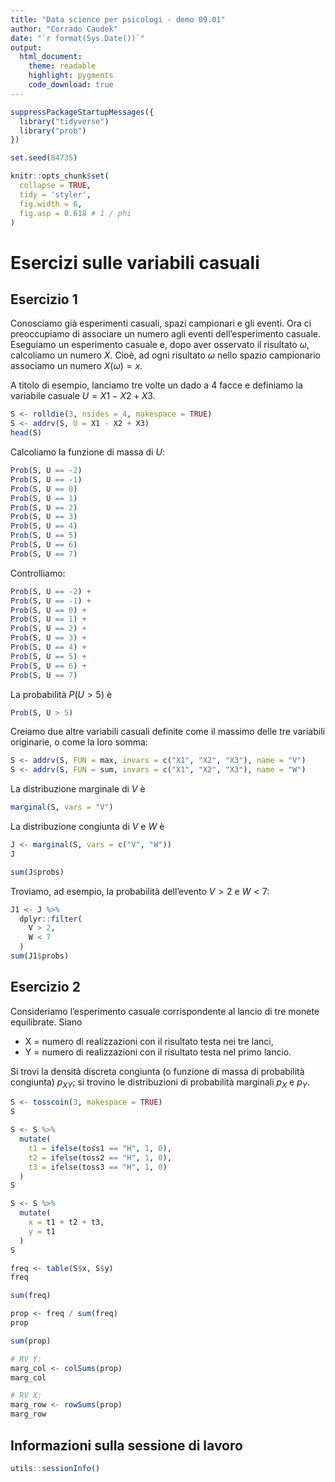 ```yaml
---
title: "Data science per psicologi - demo 09.01"
author: "Corrado Caudek"
date: "`r format(Sys.Date())`"
output:
  html_document:
    theme: readable
    highlight: pygments
    code_download: true
---
```


```r
suppressPackageStartupMessages({
  library("tidyverse")
  library("prob")
})

set.seed(84735)

knitr::opts_chunk$set(
  collapse = TRUE,
  tidy = 'styler',
  fig.width = 6,
  fig.asp = 0.618 # 1 / phi
)
```

# Esercizi sulle variabili casuali

## Esercizio 1

Conosciamo già esperimenti casuali, spazi campionari e gli eventi. Ora ci preoccupiamo di associare un numero agli eventi dell'esperimento casuale. Eseguiamo un esperimento casuale e, dopo aver osservato il risultato $\omega$, calcoliamo un numero $X$. Cioè, ad ogni risultato $\omega$ nello spazio campionario associamo un numero $X(\omega) = x$.

A titolo di esempio, lanciamo tre volte un dado a 4 facce e definiamo la variabile casuale $U = X1 − X2 + X3$.

```r
S <- rolldie(3, nsides = 4, makespace = TRUE) 
S <- addrv(S, U = X1 - X2 + X3)
head(S)
```

Calcoliamo la funzione di massa di $U$:

```r
Prob(S, U == -2)
Prob(S, U == -1)
Prob(S, U == 0)
Prob(S, U == 1)
Prob(S, U == 2)
Prob(S, U == 3)
Prob(S, U == 4)
Prob(S, U == 5)
Prob(S, U == 6)
Prob(S, U == 7)
```

Controlliamo:

```r
Prob(S, U == -2) +
Prob(S, U == -1) +
Prob(S, U == 0) +
Prob(S, U == 1) +
Prob(S, U == 2) +
Prob(S, U == 3) +
Prob(S, U == 4) +
Prob(S, U == 5) +
Prob(S, U == 6) +
Prob(S, U == 7) 
```

La probabilità $P(U > 5)$ è

```r
Prob(S, U > 5)
```

Creiamo due altre variabili casuali definite come il massimo delle tre variabili originarie, o come la loro somma:

```r
S <- addrv(S, FUN = max, invars = c("X1", "X2", "X3"), name = "V")
S <- addrv(S, FUN = sum, invars = c("X1", "X2", "X3"), name = "W")
```

La distribuzione marginale di $V$ è 

```r
marginal(S, vars = "V")
```

La distribuzione congiunta di $V$ e $W$ è

```r
J <- marginal(S, vars = c("V", "W"))
J
```

```r
sum(J$probs)
```

Troviamo, ad esempio, la probabilità dell'evento $V > 2$ e $W < 7$:

```r
J1 <- J %>% 
  dplyr::filter(
    V > 2,
    W < 7
  )
sum(J1$probs)
```

## Esercizio 2

Consideriamo l'esperimento casuale corrispondente al lancio di tre monete equilibrate. Siano

- X = numero di realizzazioni con il risultato testa nei tre lanci,
- Y = numero di realizzazioni con il risultato testa nel primo lancio.

Si trovi la densità discreta congiunta (o funzione di massa di probabilità congiunta) $p_{XY}$; si trovino le distribuzioni di probabilità marginali $p_X$ e $p_Y$.

```r
S <- tosscoin(3, makespace = TRUE)
S

S <- S %>% 
  mutate(
    t1 = ifelse(toss1 == "H", 1, 0),
    t2 = ifelse(toss2 == "H", 1, 0),
    t3 = ifelse(toss3 == "H", 1, 0)
  )
S
```

```r
S <- S %>% 
  mutate(
    x = t1 + t2 + t3,
    y = t1
  )
S
```

```r
freq <- table(S$x, S$y)
freq

sum(freq)

prop <- freq / sum(freq)
prop

sum(prop)
```

```r
# RV Y:
marg_col <- colSums(prop) 
marg_col
```

```r
# RV X:
marg_row <- rowSums(prop) 
marg_row
```


## Informazioni sulla sessione di lavoro

```r
utils::sessionInfo()
```


